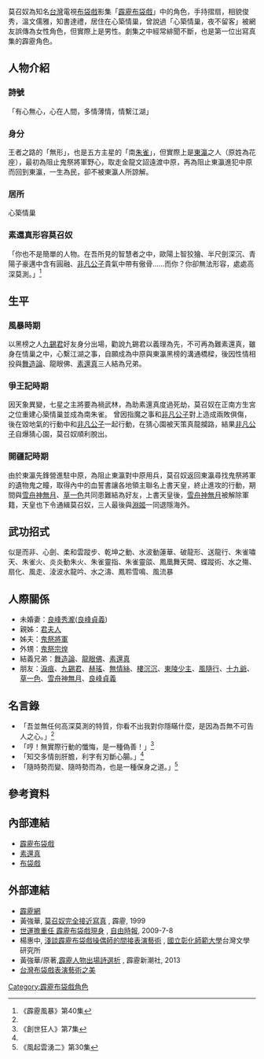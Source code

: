 {{article issues|
{{fansite|time=2011-01-20T16:16:24+00:00}}
{{trivia|time=2011-01-20T16:16:24+00:00}}
}}

莫召奴為知名[[台灣|台灣]]電視[[布袋戲|布袋戲]]影集「[[霹靂布袋戲|霹靂布袋戲]]」中的角色，手持摺扇，相貌俊秀，溫文儒雅，知書達禮，居住在心築情巢，曾說過「心築情巢，夜不留客」被網友誤傳為女性角色，但實際上是男性。劇集之中經常緋聞不斷，也是第一位出寫真集的霹靂角色。

== 人物介紹 ==
=== 詩號 ===
「有心無心，心在人間，多情薄情，情繫江湖」

=== 身分 ===
王者之路的「無形」，也是五方主星的「南[[朱雀|朱雀]]」，但實際上是[[東瀛|東瀛]]之人（原姓為花座），最初為阻止鬼祭將軍野心，取走金龍文詔遠渡中原，再為阻止東瀛進犯中原而回到東瀛，一生為民，卻不被東瀛人所諒解。

=== 居所 ===
心築情巢

=== 素還真形容莫召奴 ===
「你也不是簡單的人物。在吾所見的智慧者之中，歐陽上智狡獪、半尺劍深沉、青陽子豪邁中含有圓融、[[非凡公子|非凡公子]]貴氣中帶有傲骨……而你？你卻無法形容，處處高深莫測。」<ref name="#1">《霹靂風暴》第40集</ref>

== 生平 ==
=== 風暴時期 ===
以黑榜之人[[九錫君|九錫君]]好友身分出場，勸說九錫君以義理為先，不可再為難素還真，雖身在情巢之中，心繫江湖之事，自願成為中原與東瀛黑榜的溝通橋樑，後因性情相投與[[舞造論|舞造論]]、龍眼佛、[[素還真|素還真]]三人結為兄弟。

=== 爭王記時期 ===
因天象異變，七星之主將要為禍武林，為助素還真度過死劫，莫召奴在正南方生宮之位重建心築情巢並成為南朱雀。
曾因指魔之事和[[非凡公子|非凡公子]]對上造成兩敗俱傷，後在毀地氣的行動中和[[非凡公子|非凡公子]]一起行動，在猜心園被天策真龍攔路，結果[[非凡公子|非凡公子]]自爆猜心園，莫召奴順利脫出。

=== 開疆記時期 ===
由於東瀛先鋒營進駐中原，為阻止東瀛對中原用兵，莫召奴返回東瀛尋找鬼祭將軍的遺物鬼之瞳，取得內中的血誓書讓各地領主聯名上書天皇，終止進攻的行動，期間與[[雪舟神無月|雪舟神無月]]、[[草一色|草一色]]共同患難結為好友，上書天皇後，[[雪舟神無月|雪舟神無月]]被解除軍籍，天皇也下令通緝莫召奴，三人最後與[[淵姬|淵姬]]一同退隱海外。

== 武功招式 ==
似是而非、心劍、柔和雲蹤步、乾坤之動、水波動蓮華、破龍形、送龍行、朱雀嘯天、朱雀火、炎炎動朱火、朱雀靈指、朱雀靈燄、鳳凰舞天闕、蝶蹤術、水之殤、扇化、風走、淩波水龍吟、水之濤、鳳聆雪鳴、風流暴

== 人際關係 ==
*未婚妻：[[良峰秀瀧|良峰秀瀧]]([[良峰貞義|良峰貞義]]) 
*親姊：[[君夫人|君夫人]]
*姊夫：[[鬼祭將軍|鬼祭將軍]]
*外甥：[[鬼祭宗煌|鬼祭宗煌]]
*結義兄弟：[[舞造論|舞造論]]、[[龍眼佛|龍眼佛]]、[[素還真|素還真]]
*朋友：[[淚痕|淚痕]]、[[九錫君|九錫君]]、[[赫瑤|赫瑤]]、[[無情絲|無情絲]]、[[樓沉沉|樓沉沉]]、[[東陵少主|東陵少主]]、[[風隨行|風隨行]]、[[十九爺|十九爺]]、[[草一色|草一色]]、[[雪舟神無月|雪舟神無月]]、[[良峰貞義|良峰貞義]]

== 名言錄 ==
*「吾並無任何高深莫測的特質，你看不出我對你隱瞞什麼，是因為吾無不可告人之心。」<ref name="#1"/>
*「哼！無實際行動的懺悔，是一種偽善！」<ref name="#2">《創世狂人》第7集</ref>
*「知交多情剖肝膽，利字有刃斷心腸。」<ref name="#2"/>
*「隨時勢而變、隨時勢而為，也是一種保身之道。」<ref>《風起雲湧二》第30集</ref>

== 參考資料 ==
{{Reflist}}

==內部連結==
*[[霹靂布袋戲|霹靂布袋戲]]
*[[素還真|素還真]]
*[[布袋戲|布袋戲]]

== 外部連結 ==
* [http://home.pili.com.tw/ 霹靂網] {{Wayback|url=http://home.pili.com.tw/ |date=20080617134515 }}
* 黃強華, [http://www.kingstone.com.tw/book/book_page.asp?kmcode=2019860001698 莫召奴完全接近寫真] {{Wayback|url=http://www.kingstone.com.tw/book/book_page.asp?kmcode=2019860001698 |date=20160304121755 }}, 霹靂, 1999
* [http://news.ltn.com.tw/news/local/paper/317428 世運擔重任 霹靂布袋戲現身] {{Wayback|url=http://news.ltn.com.tw/news/local/paper/317428 |date=20150402132058 }}, [[自由時報|自由時報]], 2009-7-8
* 楊惠中, [http://120.107.164.187/taiwuncenter/index.php/creation/students/56-2010-04-29-02-41-06 淺談霹靂布袋戲操偶師的間接表演藝術] {{Webarchive|url=https://archive.is/20150324020018/http://120.107.164.187/taiwuncenter/index.php/creation/students/56-2010-04-29-02-41-06 |date=2015-03-24 }}, [[國立彰化師範大學|國立彰化師範大學]]台灣文學研究所
* 黃強華/原著,[http://www.books.com.tw/products/0010588158 霹靂人物出場詩選析] {{Wayback|url=http://www.books.com.tw/products/0010588158 |date=20150402144214 }}, 霹靂新潮社, 2013
*[https://books.google.com.tw/books?ei=LB3jVJ77MoaP8QX4h4AY&hl=zh-TW&id=01l6AAAAIAAJ&dq=%E8%8E%AB%E5%8F%AC%E5%A5%B4&focus=searchwithinvolume&q=%E8%8E%AB%E5%8F%AC%E5%A5%B4 台灣布袋戲表演藝術之美] {{Wayback|url=https://books.google.com.tw/books?ei=LB3jVJ77MoaP8QX4h4AY&hl=zh-TW&id=01l6AAAAIAAJ&dq=%E8%8E%AB%E5%8F%AC%E5%A5%B4&focus=searchwithinvolume&q=%E8%8E%AB%E5%8F%AC%E5%A5%B4 |date=20160304210333 }}

[[Category:霹靂布袋戲角色|Category:霹靂布袋戲角色]]